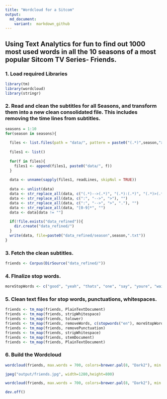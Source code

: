 ```yaml
---
title: "Wordcloud for a Sitcom"
output:
  md_document: 
    variant:  markdown_github
---
```


## Using Text Analytics for fun to find out 1000 most used words in all the 10 seasons of a most popular Sitcom TV Series- Friends.

### 1. Load required Libraries
```r
library(tm)
library(wordcloud)
library(stringr)
```

### 2. Read and clean the subtitles for all Seasons, and transform them into a new clean consolidated file. This includes removing the time lines from subtitles.
```r
seasons = 1:10
for(season in seasons){
  
  files <- list.files(path = "data/", pattern = paste0("(.*)",season,"x(.*)"))
  
  files1 <- list()
  
  for(f in files){
    files1 <- append(files1, paste0("data/", f))
  }
  
  data <- unname(sapply(files1, readLines, skipNul = TRUE))
  
  data <- unlist(data)
  data <- str_replace_all(data, c("(.*)-->(.*)", "(.*):(.*)", "(.*)>(.*)", "[0-9]*"), "")
  data <- str_replace_all(data, c(":", "-->", ">"), "")
  data <- str_replace_all(data, c(":", "-->", ">", "."), "")
  data <- str_replace_all(data, "[0-9]*", "")
  data <- data[data != ""]
  
  if(!file.exists("data_refined")){
    dir.create("data_refined/")
  }
  write(data, file=paste0("data_refined/season",season,".txt"))
}
```

### 3. Fetch the clean subtitles.
```r

friends <- Corpus(DirSource("data_refined/"))

```

### 4. FInalize stop words.
```r
moreStopWords <- c("good", "yeah", "thats", "one", "say", "youre", "wait", "just", "can", "see", "get", "what", "mean","know","gonna","but","its", "really","this", "got", "look", "sure", "think", "all", "and", "hey", "right", "you", "okay", "what", "how", "this", "that", "and", "but","about","above","across","after","again","against","all","almost","alone","along","already","also","although","always","among","an","and","another","any","anybody","anyone","anything","anywhere","are","area","areas","around","as","ask","asked","asking","asks","at","away","b","back","backed","backing","backs","be","became","because","become","becomes","been","before","began","behind","being","beings","best","better","between","big","both","but","by","c","came","can","cannot","case","cases","certain","certainly","clear","clearly","come","could","d","did","differ","different","differently","do","does","done","down","down","downed","downing","downs","during","e","each","early","either","end","ended","ending","ends","enough","even","evenly","ever","every","everybody","everyone","everything","everywhere","f","face","faces","fact","facts","far","felt","few","find","finds","first","for","four","from","full","fully","further","furthered","furthering","furthers","g","gave","general","generally","get","gets","give","given","gives","go","going","good","goods","got","great","greater","greatest","group","grouped","grouping","groups","h","had","has","have","having","he","her","here","herself","high","high","high","higher","highest","him","himself","his","how","however","i","if","important","in","interest","interested","interesting","interests","into","is","it","its","itself","j","just","k","keep","keeps","kind","knew","know","known","knows","l","large","largely","last","later","latest","least","less","let","lets","like","likely","long","longer","longest","m","made","make","making","man","many","may","me","member","members","men","might","more","most","mostly","mr","mrs","much","must","my","myself","n","necessary","need","needed","needing","needs","never","new","new","newer","newest","next","no","nobody","non","noone","not","nothing","now","nowhere","number","numbers","o","of","off","often","old","older","oldest","on","once","one","only","open","opened","opening","opens","or","order","ordered","ordering","orders","other","others","our","out","over","p","part","parted","parting","parts","per","perhaps","place","places","point","pointed","pointing","points","possible","present","presented","presenting","presents","problem","problems","put","puts","q","quite","r","rather","really","right","right","room","rooms","s","said","same","saw","say","says","second","seconds","see","seem","seemed","seeming","seems","sees","several","shall","she","should","show","showed","showing","shows","side","sides","since","small","smaller","smallest","so","some","somebody","someone","something","somewhere","state","states","still","still","such","sure","t","take","taken","than","that","the","their","them","then","there","therefore","these","they","thing","things","think","thinks","this","those","though","thought","thoughts","three","through","thus","to","today","together","too","took","toward","turn","turned","turning","turns","two","u","under","until","up","upon","us","use","used","uses","v","very","w","want","wanted","wanting","wants","was","way","ways","we","sex","well","wells","went","were","what","when","where","whether","which","while","who","whole","whose","why","will","with","within","without","work","worked","working","works","would","x","y","year","years","yet","you","young","younger","youngest","your","yours")

```

### 5. Clean text files for stop words, punctuations, whitespaces.

```r
friends <- tm_map(friends, PlainTextDocument)
friends <- tm_map(friends, stripWhitespace)
friends <- tm_map(friends, tolower)
friends <- tm_map(friends, removeWords, c(stopwords("en"), moreStopWords))
friends <- tm_map(friends, removePunctuation)
friends <- tm_map(friends, stripWhitespace)
friends <- tm_map(friends, stemDocument)
friends <- tm_map(friends, PlainTextDocument)
```

### 6. Build the Wordcloud
```r
wordcloud(friends, max.words = 700, colors=brewer.pal(8, "Dark2"), min.freq = 10, scale= c(5, 1), random.order = TRUE, rot.per = 0, fixed.asp = FALSE)

jpeg("output/friends.jpg", width=1280,height=800)

wordcloud(friends, max.words = 700, colors=brewer.pal(8, "Dark2"), min.freq = 10, scale= c(5, 1), random.order = TRUE, rot.per = 0, fixed.asp = FALSE)

dev.off()
```

